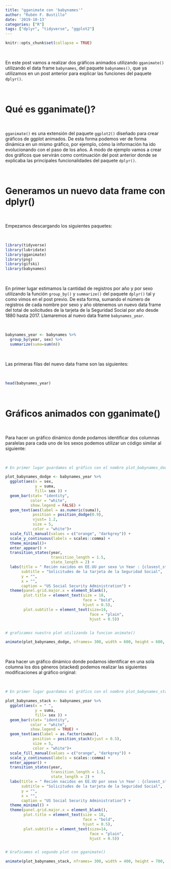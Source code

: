 ```yaml
---
title: "gganimate con 'babynames'"
author: "Rubén F. Bustillo"
date: '2019-10-13'
categories: ["R"]
tags: ["dplyr", "tidyverse", "ggplot2"]
---
```



```r
knitr::opts_chunk$set(collapse = TRUE)
```



\

En este post vamos a realizar dos gráficos animados utilizando `gganimate()` utilizando el data frame `babynames`, del paquete `babynames()`, que ya utilizamos en un post anterior para explicar las funciones del paquete `dplyr()`. 

\

# Qué es gganimate()? 

\

`gganimate()` es una extensión del paquete `ggplot2()` diseñado para crear gráficos de ggplot animados. De esta forma podemos ver de forma dinámica en un mismo gráfico, por ejemplo, cómo la información ha ido evolucionando con el paso de los años. A modo de ejemplo vamos a crear dos gráficos que servirán como continuación del post anterior donde se explicaba las principales funcionalidades del paquete `dplyr()`. 

\

# Generamos un nuevo data frame con dplyr()

\

Empezamos descargando los siguientes paquetes:

\

```r

library(tidyverse)
library(lubridate)
library(gganimate)
library(png)
library(gifski)
library(babynames)
```

\

En primer lugar estimamos la cantidad de registros por año y por sexo utilizando la función `group_by()` y `summarize()` del paquete `dplyr()` tal y como vimos en el post previo. De esta forma, sumando el número de registros de cada nombre por sexo y año obtenemos un nuevo data frame del total de solicitudes de la tarjeta de la Seguridad Social por año desde 1880 hasta 2017. Llamaremos al nuevo data frame `babynames_year`. 

\

```r

babynames_year <- babynames %>%
  group_by(year, sex) %>%
  summarize(suma=sum(n))

```

\

Las primeras filas del nuevo data frame son las siguientes:

\

```r

head(babynames_year)

```

\


# Gráficos animados con gganimate()

\ 

Para hacer un gráfico dinámico donde podamos identificar dos columnas paralelas para cada uno de los sexos podemos utilizar un código similar al siguiente:

\

```r

# En primer lugar guardamos el gráfico con el nombre plot_babynames_dodge

plot_babynames_dodge <- babynames_year %>%
  ggplot(aes(x = sex, 
             y = suma, 
             fill= sex )) +
  geom_bar(stat= "identity", 
           color = "white", 
           show.legend = FALSE) +
  geom_text(aes(label = as.numeric(suma)), 
            position = position_dodge(0.9), 
            vjust= 1.2, 
            size = 5, 
            color = "white")+
  scale_fill_manual(values = c("orange", "darkgrey")) +
  scale_y_continuous(labels = scales::comma) +
  theme_minimal()+
  enter_appear() +
  transition_states(year, 
                    transition_length = 1.5, 
                    state_length = 2) +
  labs(title = " Recién nacidos en EE.UU por sexo \n Year : {closest_state}", 
       subtitle = "Solicitudes de la tarjeta de la Seguridad Social",
       y = "",
       x = "", 
       caption = "US Social Security Administration") +
  theme(panel.grid.major.x = element_blank(),
        plot.title = element_text(size = 18, 
                                  face = "bold", 
                                  hjust = 0.5),
        plot.subtitle = element_text(size=14, 
                                     face = "plain", 
                                     hjust = 0.5)) 


# graficamos nuestro plot utilizando la funcion animate()

animate(plot_babynames_dodge, nframes= 300, width = 600, height = 600, fps = 10)


```


\

Para hacer un gráfico dinámico donde podamos identificar en una sola columna los dos géneros (stacked) podemos realizar las siguientes modificaciones al gráfico original:

\

```r

# En primer lugar guardamos el gráfico con el nombre plot_babynames_stack

plot_babynames_stack <- babynames_year %>%
  ggplot(aes(x = " ", 
             y = suma, 
             fill= sex )) +
  geom_bar(stat= "identity", 
           color = "white", 
           show.legend = TRUE) +
  geom_text(aes(label = as.factor(suma)), 
            position = position_stack(vjust = 0.5), 
            size = 5, 
            color = "white")+
  scale_fill_manual(values = c("orange", "darkgrey")) +
  scale_y_continuous(labels = scales::comma) +
  enter_appear() +
  transition_states(year, 
                    transition_length = 1.5, 
                    state_length = 2) +
  labs(title = " Recién nacidos en EE.UU por sexo \n Year : {closest_state}", 
       subtitle = "Solicitudes de la tarjeta de la Seguridad Social",
       y = "",
       x = "", 
       caption = "US Social Security Administration") +
  theme_minimal() +
  theme(panel.grid.major.x = element_blank(),
        plot.title = element_text(size = 18, 
                                  face = "bold", 
                                  hjust = 0.5),
        plot.subtitle = element_text(size=14, 
                                     face = "plain", 
                                     hjust = 0.5)) 


# Graficamos el segundo plot con gganimate()

animate(plot_babynames_stack, nframes= 300, width = 400, height = 700, fps = 10)


```
